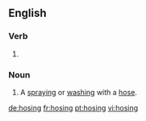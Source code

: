 ==English==

===Verb===
{{head|en}}

# {{present participle of|hose}}

===Noun===
{{en-noun}}

# A [[spray]]ing or [[wash]]ing with a [[hose]].

[[de:hosing]]
[[fr:hosing]]
[[pt:hosing]]
[[vi:hosing]]